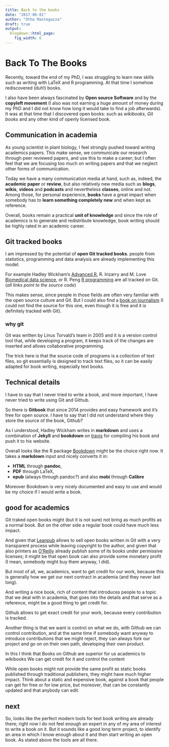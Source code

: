 ```yaml
---
title: Back to the books
date: "2017-06-01"
author: "Otho Mantegazza"
draft: true
output:
  blogdown::html_page:
    fig_width: 6
---
```




# Back To The Books

Recently, toward the end of my PhD, I was struggling to learn new
skills such as writing with LaTeX and R programming.
At that time I somehow rediscovered (duh!) books.

I also have been always fascinated by **Open source
Software** and by the **copyleft movement** (I also was not earning a
huge amount of money during my PhD and I did not know how long it would take to
find a job afterwards). It was at that time that I discovered
open books: such as *wikibooks*, *Git books* and any other kind of openly
licensed book.

## Communication in academia

As young scientist in plant biology, I feel strongly pushed toward writing
academics papers. This make sense, we communicate our research through peer
reviewed papers, and use this to make a career; but I often feel that we are
focusing too much on writing papers and that we neglect other forms of
communication.

Today we have a many communication media at hand, such as, indeed, the
**academic paper** or **review**, but also relatively new media such as **blogs**,
**wikis**, **videos** and **podcasts** and nevertheless **classes**, online
and not. Among those, for personal experience, **books** have a great impact when
somebody has to **learn something completely new** and when kept as reference.

Overall, books remain a practical **unit of knowledge** and since the role of
academics is to generate and redistribute knowledge, book writing should be highly
rated in an academic career.

## Git tracked books

I am impressed by the potential of **open Git tracked books**. people from statistics, programming and data analysis are already implementing this model.

For example Hadley Wickham's [Advanced R](https://github.com/hadley/adv-r),
R. Irizarry and M. Love [Biomedical data science](https://github.com/genomicsclass/book),
or R. Peng [R programming](https://github.com/rdpeng/rprogdatascience) are all
tracked on Git. (*all links point to the source code*)

This makes sense, since people in those fields are often very familiar with the
open source culture and Git. But I could also find a [book on journalism](https://www.gitbook.com/book/towcenter/curious-journalist-s-guide-to-data/details)
(I could not find the source for this one, even though it is free and it is
definitely tracked with Git).

### why git

Git was written by Linus Torvald's team in 2005 and it is a version control tool
that, while developing a program, it keeps track of the changes are inserted and
allows collaborative programming.

The trick here is that the source code of programs is a collection of text files,
so git essentially is designed to track text files, so it can be easily adapted
for book writing, especially text books.

## Technical details

I have to say that I never tried to write a book, and more important, I have never
tried to write using Git and Github.

So there is **Gitbook** that since 2014 provides and easy framework and it's free
for open source. I have to say that I did not understand where they store the
source of the book, Github?

As I understood, Hadley Wickham writes in **markdown** and uses a combination of
**Jekyll** and **bookdown** on [travis](https://travis-ci.org/) for compiling his
book and push it to his website.

Overall looks like the R package [Bookdown](https://bookdown.org/yihui/bookdown/)
might be the choice right now. It takes a **markdown** input and nicely converts it in:

- **HTML** through **pandoc**,
- **PDF** through LaTeX,
- **epub** (always through pandoc?) and also **mobi** through **Calibre**

Moreover Bookdown is very nicely documented and easy to use
and would be my choice if I would write a book.

## good for academics

Git traked open books might (but it is not sure) not bring as much profits as a
normal book. But on the other side a regular book could have much less impact.

And given that [Leanpub](https://leanpub.com/) allows to sell open books written in Git
with a very transparent process while leaving copyright to the author, and given that also
printers as [O'Reilly](https://www.oreilly.com/)
already publish some of its books under permissive licenses; it might be that open
book can also provide some monetary profit (I mean, somebody might buy them anyway,
I did).

But most of all, we, academics, want to get credit for our work, because this is
generally how we get our next contract in academia (and they never last long).

And writing a nice book, rich of content that introduces people to a topic that
we deal with in academia, that goes into the details and that serve as a reference,
might be a good thing to get credit for.

Github allows to get exact credit for your work, because every contribution is tracked.

Another thing is that we want is control on what we do, with Github we can control
contribution, and at the same time if somebody want anyway to introduce
contributions that we might reject, they can always fork our project and go on
on their own path, developing their own product.

In this I think that Books on Github are superior for us academics to wikibooks
We can get credit for it and control the content

While open books might not provide the same profit as static books published
through traditional publishers, they might have much higher impact. Think about a static and expensive book, against a book that people can get for free or for low price, but
moreover, that can be constantly updated and that anybody can edit.

## next

So, looks like the perfect modern tools for text book writing are already there;
right now I do not feel enough
an expert in any of my area of interest to write a book on it. But it sounds like
a good long term project, to identify an area in which I know enough about it
and then start writing an open book. As stated above the tools are all there.
